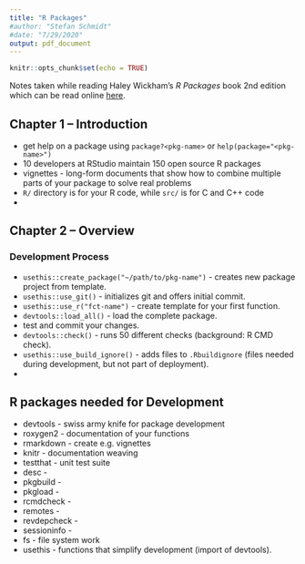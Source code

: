 ```yaml
---
title: "R Packages"
#author: "Stefan Schmidt"
#date: "7/29/2020"
output: pdf_document
---
```


```r
knitr::opts_chunk$set(echo = TRUE)
```

Notes taken while reading Haley Wickham's _R Packages_ book 2nd edition which
can be read online [here](https://r-pkgs.org/).

## Chapter 1 -- Introduction

* get help on a package using `package?<pkg-name>` or
`help(package="<pkg-name>")`
* 10 developers at RStudio maintain 150 open source R packages
* vignettes - long-form documents that show how to combine multiple parts of
your package to solve real problems
* `R/` directory is for your R code, while `src/` is for C and C++ code
* 


## Chapter 2 -- Overview

### Development Process

* `usethis::create_package("~/path/to/pkg-name")` - creates new package project
from template.
* `usethis::use_git()` - initializes git and offers initial commit.
* `usethis::use_r("fct-name")` - create template for your first function.
* `devtools::load_all()` - load the complete package.
* test and commit your changes.
* `devtools::check()` - runs 50 different checks (background: R CMD check).
* `usethis::use_build_ignore()` - adds files to `.Rbuildignore` (files needed
during development, but not part of deployment).
* 



## R packages needed for Development

* devtools - swiss army knife for package development
* roxygen2 - documentation of your functions
* rmarkdown - create e.g. vignettes
* knitr - documentation weaving
* testthat - unit test suite
* desc - 
* pkgbuild - 
* pkgload - 
* rcmdcheck - 
* remotes - 
* revdepcheck - 
* sessioninfo - 
* fs - file system work
* usethis - functions that simplify development (import of devtools).



